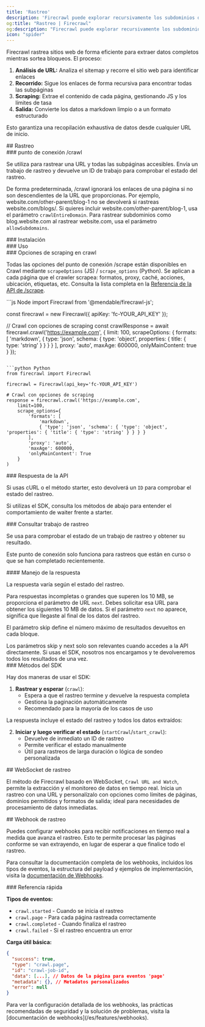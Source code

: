 ```yaml
---
title: 'Rastreo'
description: 'Firecrawl puede explorar recursivamente los subdominios de una URL y recopilar su contenido'
og:title: "Rastreo | Firecrawl"
og:description: "Firecrawl puede explorar recursivamente los subdominios de una URL y recopilar su contenido"
icon: "spider"
---
```



Firecrawl rastrea sitios web de forma eficiente para extraer datos completos mientras sortea bloqueos. El proceso:

1. **Análisis de URL:** Analiza el sitemap y recorre el sitio web para identificar enlaces
2. **Recorrido:** Sigue los enlaces de forma recursiva para encontrar todas las subpáginas
3. **Scraping:** Extrae el contenido de cada página, gestionando JS y los límites de tasa
4. **Salida:** Convierte los datos a markdown limpio o a un formato estructurado

Esto garantiza una recopilación exhaustiva de datos desde cualquier URL de inicio.

<div id="crawling">
  ## Rastreo
</div>

<div id="crawl-endpoint">
  ### punto de conexión /crawl
</div>

Se utiliza para rastrear una URL y todas las subpáginas accesibles. Envía un trabajo de rastreo y devuelve un ID de trabajo para comprobar el estado del rastreo.

<Warning>De forma predeterminada, /crawl ignorará los enlaces de una página si no son descendientes de la URL que proporcionas. Por ejemplo, website.com/other-parent/blog-1 no se devolverá si rastreas website.com/blogs/. Si quieres incluir website.com/other-parent/blog-1, usa el parámetro `crawlEntireDomain`. Para rastrear subdominios como blog.website.com al rastrear website.com, usa el parámetro `allowSubdomains`.</Warning>

<div id="installation">
  ### Instalación
</div>

<CodeGroup>
  <InstallationPython />

  <InstallationNode />
</CodeGroup>

<div id="usage">
  ### Uso
</div>

<CodeGroup>
  <CrawlPython />

  <CrawlNode />

  <CrawlCURL />
</CodeGroup>

<div id="scrape-options-in-crawl">
  ### Opciones de scraping en crawl
</div>

Todas las opciones del punto de conexión /scrape están disponibles en Crawl mediante `scrapeOptions` (JS) / `scrape_options` (Python). Se aplican a cada página que el crawler scrapea: formatos, proxy, caché, acciones, ubicación, etiquetas, etc. Consulta la lista completa en la [Referencia de la API de /scrape](https://docs.firecrawl.dev/api-reference/endpoint/scrape).

<CodeGroup>
  ```js Node
  import Firecrawl from '@mendable/firecrawl-js';

  const firecrawl = new Firecrawl({ apiKey: 'fc-YOUR_API_KEY' });

  // Crawl con opciones de scraping
  const crawlResponse = await firecrawl.crawl('https://example.com', {
    limit: 100,
    scrapeOptions: {
      formats: [
        'markdown',
        { type: 'json', schema: { type: 'object', properties: { title: { type: 'string' } } } }
      ],
      proxy: 'auto',
      maxAge: 600000,
      onlyMainContent: true
    }
  });
  ```

  ```python Python
  from firecrawl import Firecrawl

  firecrawl = Firecrawl(api_key='fc-YOUR_API_KEY')

  # Crawl con opciones de scraping
  response = firecrawl.crawl('https://example.com',
      limit=100,
      scrape_options={
          'formats': [
              'markdown',
              { 'type': 'json', 'schema': { 'type': 'object', 'properties': { 'title': { 'type': 'string' } } } }
          ],
          'proxy': 'auto',
          'maxAge': 600000,
          'onlyMainContent': True
      }
  )
  ```
</CodeGroup>

<div id="api-response">
  ### Respuesta de la API
</div>

Si usas cURL o el método starter, esto devolverá un `ID` para comprobar el estado del rastreo.

<Note>Si utilizas el SDK, consulta los métodos de abajo para entender el comportamiento de waiter frente a starter.</Note>

<StartCrawlOutput />

<div id="check-crawl-job">
  ### Consultar trabajo de rastreo
</div>

Se usa para comprobar el estado de un trabajo de rastreo y obtener su resultado.

<Note>Este punto de conexión solo funciona para rastreos que están en curso o que se han completado recientemente.</Note>

<CodeGroup>
  <CheckCrawlJobPython />

  <CheckCrawlJobNode />

  <CheckCrawlJobCURL />
</CodeGroup>

<div id="response-handling">
  #### Manejo de la respuesta
</div>

La respuesta varía según el estado del rastreo.

Para respuestas incompletas o grandes que superen los 10 MB, se proporciona el parámetro de URL `next`. Debes solicitar esa URL para obtener los siguientes 10 MB de datos. Si el parámetro `next` no aparece, significa que llegaste al final de los datos del rastreo.

El parámetro skip define el número máximo de resultados devueltos en cada bloque.

<Info>
  Los parámetros skip y next solo son relevantes cuando accedes a la API directamente. Si usas el SDK, nosotros nos encargamos y te devolveremos todos los resultados de una vez.
</Info>

<CodeGroup>
  <CheckCrawlJobOutputScraping />

  <CheckCrawlJobOutputCompleted />
</CodeGroup>

<div id="sdk-methods">
  ### Métodos del SDK
</div>

Hay dos maneras de usar el SDK:

1. **Rastrear y esperar** (`crawl`):
   * Espera a que el rastreo termine y devuelve la respuesta completa
   * Gestiona la paginación automáticamente
   * Recomendado para la mayoría de los casos de uso

<CodeGroup>
  <PythonCrawlExample />

  <NodeCrawlExample />
</CodeGroup>

La respuesta incluye el estado del rastreo y todos los datos extraídos:

<CodeGroup>
  <PythonCrawlExampleResponse />

  <NodeCrawlExampleResponse />
</CodeGroup>

2. **Iniciar y luego verificar el estado** (`startCrawl`/`start_crawl`):
   * Devuelve de inmediato un ID de rastreo
   * Permite verificar el estado manualmente
   * Útil para rastreos de larga duración o lógica de sondeo personalizada

<CodeGroup>
  <StartCrawlPython />

  <StartCrawlNode />

  <StartCrawlCURL />
</CodeGroup>

<div id="crawl-websocket">
  ## WebSocket de rastreo
</div>

El método de Firecrawl basado en WebSocket, `Crawl URL and Watch`, permite la extracción y el monitoreo de datos en tiempo real. Inicia un rastreo con una URL y personalízalo con opciones como límites de páginas, dominios permitidos y formatos de salida; ideal para necesidades de procesamiento de datos inmediatas.

<CodeGroup>
  <CrawlWebSocketPython />

  <CrawlWebSocketNode />
</CodeGroup>

<div id="crawl-webhook">
  ## Webhook de rastreo
</div>

Puedes configurar webhooks para recibir notificaciones en tiempo real a medida que avanza el rastreo. Esto te permite procesar las páginas conforme se van extrayendo, en lugar de esperar a que finalice todo el rastreo.

<CrawlWebhookCURL />

Para consultar la documentación completa de los webhooks, incluidos los tipos de eventos, la estructura del payload y ejemplos de implementación, visita la [documentación de Webhooks](/es/features/webhooks).

<div id="quick-reference">
  ### Referencia rápida
</div>

**Tipos de eventos:**

* `crawl.started` - Cuando se inicia el rastreo
* `crawl.page` - Para cada página rastreada correctamente
* `crawl.completed` - Cuando finaliza el rastreo
* `crawl.failed` - Si el rastreo encuentra un error

**Carga útil básica:**

```json
{
  "success": true,
  "type": "crawl.page",
  "id": "crawl-job-id",
  "data": [...], // Datos de la página para eventos 'page'
  "metadata": {}, // Metadatos personalizados
  "error": null
}
```

<Note>
  Para ver la configuración detallada de los webhooks, las prácticas recomendadas de seguridad y la solución de problemas, visita la [documentación de webhooks](/es/features/webhooks).
</Note>
